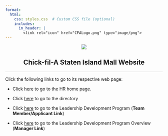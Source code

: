 ```yaml
---
format:
  html:
    css: styles.css  # Custom CSS file (optional)
    includes:
      in_header: |
        <link rel="icon" href="CFALogo.png" type="image/png"> 
---
```


<div style="text-align: center;">

![](https://image-handler.workstream.is/fit-in/512x512/production/uploads/brand/logo/25456/b5e811b29339f2735850dbe36c96462b.png)
</div>

<div style="text-align: center;">
# Chick-fil-A Staten Island Mall Website
</div>
--- 

Click the following links to go to its respective web page: 

- Click [here](https://cfasi.github.io/cfasimain/HRdocs.html) to go to the HR home page. 

- Click [here](https://cfasi.github.io/cfasimain/directory.html) to go to the directory

- Click [here](https://cfasi.github.io/cfasimain/Development_Program.html) to go to the Leadership Development Program (**Team Member/Applicant Link**)

- Click [here](https://cfasi.github.io/cfasimain/program_links.html#leader-development-program-links) to go to the Leadership Development Program Overview (**Manager Link**)






